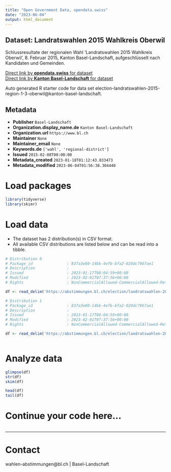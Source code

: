 ```yaml
---
title: "Open Government Data, opendata.swiss"
date: "2023-06-04"
output: html_document
---
```


## Dataset: Landratswahlen 2015 Wahlkreis Oberwil

Schlussresultate der regionalen Wahl 'Landratswahlen 2015 Wahlkreis Oberwil', 8. Februar 2015, Kanton Basel-Landschaft, aufgeschlüsselt nach Kandidaten und Gemeinden.

[Direct link by **opendata.swiss** for dataset](https://opendata.swiss/de/dataset/landratswahlen-2015-wahlkreis-oberwil)<br>
[Direct link by **Kanton Basel-Landschaft** for dataset](https://abstimmungen.bl.ch/election/landratswahlen-2015-region-1-3-oberwil/data)

Auto generated R starter code for data set election-landratswahlen-2015-region-1-3-oberwil@kanton-basel-landschaft.

## Metadata

- **Publisher** `Basel-Landschaft`
- **Organization.display_name.de** `Kanton Basel-Landschaft`
- **Organization.url** `https://www.bl.ch`
- **Maintainer** `None`
- **Maintainer_email** `None`
- **Keywords.de** `['wahl', 'regional-district']`
- **Issued** `2015-02-08T00:00:00`
- **Metadata_created** `2023-01-18T01:12:43.833473`
- **Metadata_modified** `2023-06-04T01:56:38.304440`


# Load packages

```r

library(tidyverse)
library(skimr)

```

# Load data

-   The dataset has 2 distribution(s) in CSV format.
-   All available CSV distributions are listed below and can be read into a tibble.

```r

# Distribution 0
# Package_id               : 837a3e80-14bb-4efb-bfa2-020dc7967ae1
# Description              : 
# Issued                   : 2023-01-17T08:04:59+00:00
# Modified                 : 2023-02-01T07:37:56+00:00
# Rights                   : NonCommercialAllowed-CommercialAllowed-ReferenceRequired

df <- read_delim('https://abstimmungen.bl.ch/election/landratswahlen-2015-region-1-3-oberwil/data-csv')

# Distribution 1
# Package_id               : 837a3e80-14bb-4efb-bfa2-020dc7967ae1
# Description              : 
# Issued                   : 2023-01-17T08:04:59+00:00
# Modified                 : 2023-02-01T07:37:56+00:00
# Rights                   : NonCommercialAllowed-CommercialAllowed-ReferenceRequired

df <- read_delim('https://abstimmungen.bl.ch/election/landratswahlen-2015-region-1-3-oberwil/data-parties-csv')



```

# Analyze data

```r

glimpse(df)
str(df)
skim(df)

head(df)
tail(df)

```

# Continue your code here...

```r

```

------------------------------------------------------------------------

# Contact

wahlen-abstimmungen@bl.ch | Basel-Landschaft
